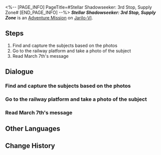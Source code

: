 <%-- [PAGE_INFO]
PageTitle=#Stellar Shadowseeker: 3rd Stop, Supply Zone#
[END_PAGE_INFO] --%>
{{Stub|Dialogue.}}
{{Mission Infobox
|id            = 8002106
|title         = 
|image         = <!--Mission Stellar Shadowseeker: 3rd Stop, Supply Zone.png-->
|type          = Adventure
|event_name    = 
|chapter       = 
|requirements  = 
* Reach [[Trailblaze Level]] 21
* [[Adventure Mission]] ''[[Stellar Shadowseeker: 2nd Stop, Storage Zone]]'' completed
|summary       = <!--official mission summary from Fate's Atlas-->
|characters    = Trailblazer; Wubbaboo
|startLocation = [[Jarilo-VI]] - [[Silvermane Guard Restricted Zone]]
|world         = Jarilo-VI
|area          = Silvermane Guard Restricted Zone
|prev          = Stellar Shadowseeker: 2nd Stop, Storage Zone
|next          = Stellar Shadowseeker: 4th Stop, Administrative District
|exp           = 
|credits       = 
|stellarJade   = 
|other         = 
}}
'''''Stellar Shadowseeker: 3rd Stop, Supply Zone''''' is an [[Adventure Mission]] on [[Jarilo-VI]].

==Steps==
# Find and capture the subjects based on the photos
# Go to the railway platform and take a photo of the subject
# Read March 7th's message

<!--
==Gameplay Notes==

--><!--
==Trial Character==

-->
==Dialogue==
{{Stub Dialogue}}
===Find and capture the subjects based on the photos===
{{Mission Description|type=adventure|location=Silvermane Guard Restricted Zone|The shadowy object in the photo looks somewhat familiar. It must be something from the Supply Zone...}}
{{Dialogue Start}}
:{{tx}}
{{Dialogue End}}

===Go to the railway platform and take a photo of the subject===
{{Dialogue Start}}
:{{tx}}
{{Dialogue End}}

===Read March 7th's message===
{{Dialogue Start}}
:{{tx}}
{{Dialogue End}}

==Other Languages==
{{Other Languages
|en   = Stellar Shadowseeker: 3rd Stop, Supply Zone
|zhs  = 星旅寻影•第三站•支援舱段
|zht  = 星旅尋影•第三站•支援艙段
|ja   = 星々の影を探して・3駅目・サポート部分
|ko   = 그림자를 찾는 별의 여정•세 번째 역•서포트 캐빈
|es   = Fotografías estelares, 3.ª parada: zona de suministros
|fr   = Sur la piste des ombres des étoiles&nbsp;: 3e arrêt, Zone de ravitaillement
|ru   = Искатели теней: Третья остановка - Зона поддержки
|th   = ท่องดาราเฟ้นเงา: สถานีที่ 3 - Supply Zone
|vi   = Tìm Ảnh Hành Trình Sao: Trạm Thứ 3, Khoang Chi Viện
|de   = Stellarer Schattensucher: Dritter Halt &ndash; Versorgungszone
|id   = Penjelajah Bayangan Bintang: Perhentian 3 - Supply Zone
|pt   = Sombrio Estelar: ª Parada, Zona de Abastecimento
}}

==Change History==
{{Change History|1.5}}
